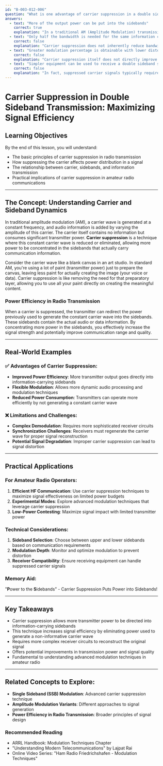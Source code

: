 ```yaml
---
id: "B-003-012-006"
question: "What is one advantage of carrier suppression in a double sideband voice transmission?"
answers:
  - text: "More of the output power can be put into the sidebands"
    correct: true
    explanation: "In a traditional AM (Amplitude Modulation) transmission, a significant portion of the transmitter's power is used to generate the carrier wave, which does not contain any information. By suppressing the carrier, all available transmitter power can be redirected into the sidebands, which actually carry the voice or data information. This increases the effective transmitted signal strength and improves communication efficiency."
  - text: "Only half the bandwidth is needed for the same information content"
    correct: false
    explanation: "Carrier suppression does not inherently reduce bandwidth. Double sideband transmission still requires the same bandwidth as standard AM, with both upper and lower sidebands present. Bandwidth reduction would require additional modulation techniques like single sideband (SSB) transmission."
  - text: "Greater modulation percentage is obtainable with lower distortion"
    correct: false
    explanation: "Carrier suppression itself does not directly improve modulation percentage or reduce distortion. Modulation quality depends on factors like transmitter design, audio processing, and modulation technique, not carrier suppression alone."
  - text: "Simpler equipment can be used to receive a double sideband suppressed carrier signal"
    correct: false
    explanation: "In fact, suppressed carrier signals typically require more complex receiving equipment with synchronous detection to reconstruct the original signal, compared to standard AM reception which can use simpler envelope detection methods."
---
```


# Carrier Suppression in Double Sideband Transmission: Maximizing Signal Efficiency

## Learning Objectives
By the end of this lesson, you will understand:
- The basic principles of carrier suppression in radio transmission
- How suppressing the carrier affects power distribution in a signal
- The relationship between carrier, sidebands, and information transmission
- Practical implications of carrier suppression in amateur radio communications

---

## The Concept: Understanding Carrier and Sideband Dynamics

In traditional amplitude modulation (AM), a carrier wave is generated at a constant frequency, and audio information is added by varying the amplitude of this carrier. The carrier itself contains no information but consumes significant transmitter power. **Carrier suppression** is a technique where this constant carrier wave is reduced or eliminated, allowing more power to be concentrated in the sidebands that actually carry communication information.

Consider the carrier wave like a blank canvas in an art studio. In standard AM, you're using a lot of paint (transmitter power) just to prepare the canvas, leaving less paint for actually creating the image (your voice or data). Carrier suppression is like removing the need for that preparatory layer, allowing you to use all your paint directly on creating the meaningful content.

### Power Efficiency in Radio Transmission

When a carrier is suppressed, the transmitter can redirect the power previously used to generate the constant carrier wave into the sidebands. These sidebands contain the actual audio or data information. By concentrating more power in the sidebands, you effectively increase the signal strength and potentially improve communication range and quality.

---

## Real-World Examples

### ✅ Advantages of Carrier Suppression:
- **Improved Power Efficiency**: More transmitter output goes directly into information-carrying sidebands
- **Flexible Modulation**: Allows more dynamic audio processing and modulation techniques
- **Reduced Power Consumption**: Transmitters can operate more efficiently by not generating a constant carrier wave

### ❌ Limitations and Challenges:
- **Complex Demodulation**: Requires more sophisticated receiver circuits
- **Synchronization Challenges**: Receivers must regenerate the carrier wave for proper signal reconstruction
- **Potential Signal Degradation**: Improper carrier suppression can lead to signal distortion

---

## Practical Applications

### For Amateur Radio Operators:
1. **Efficient HF Communication**: Use carrier suppression techniques to maximize signal effectiveness on limited power budgets
2. **Experimental Modes**: Explore advanced modulation techniques that leverage carrier suppression
3. **Low-Power Contesting**: Maximize signal impact with limited transmitter power

### Technical Considerations:
1. **Sideband Selection**: Choose between upper and lower sidebands based on communication requirements
2. **Modulation Depth**: Monitor and optimize modulation to prevent distortion
3. **Receiver Compatibility**: Ensure receiving equipment can handle suppressed carrier signals

### Memory Aid:
"**P**ower to the **S**idebands" - Carrier Suppression Puts Power into Sidebands!

---

## Key Takeaways

- Carrier suppression allows more transmitter power to be directed into information-carrying sidebands
- This technique increases signal efficiency by eliminating power used to generate a non-informative carrier wave
- Requires more complex receiver circuits to reconstruct the original signal
- Offers potential improvements in transmission power and signal quality
- Fundamental to understanding advanced modulation techniques in amateur radio

---

## Related Concepts to Explore:
- **Single Sideband (SSB) Modulation**: Advanced carrier suppression technique
- **Amplitude Modulation Variants**: Different approaches to signal generation
- **Power Efficiency in Radio Transmission**: Broader principles of signal design

### Recommended Reading
- ARRL Handbook: Modulation Techniques Chapter
- "Understanding Modern Telecommunications" by Lajpat Rai
- Online Video Series: "Ham Radio Friedrichshafen - Modulation Techniques"